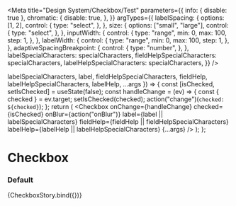 

<Meta
  title="Design System/Checkbox/Test"
  parameters={{
    info: { disable: true },
    chromatic: {
      disable: true,
    },
  }}
  argTypes={{
    labelSpacing: {
      options: [1, 2],
      control: {
        type: "select",
      },
    },
    size: {
      options: ["small", "large"],
      control: {
        type: "select",
      },
    },
    inputWidth: {
      control: {
        type: "range",
        min: 0,
        max: 100,
        step: 1,
      },
    },
    labelWidth: {
      control: {
        type: "range",
        min: 0,
        max: 100,
        step: 1,
      },
    },
    adaptiveSpacingBreakpoint: {
      control: {
        type: "number",
      },
    },
    labelSpecialCharacters: specialCharacters,
    fieldHelpSpecialCharacters: specialCharacters,
    labelHelpSpecialCharacters: specialCharacters,
  }}
/>

  labelSpecialCharacters,
  label,
  fieldHelpSpecialCharacters,
  fieldHelp,
  labelHelpSpecialCharacters,
  labelHelp,
  ...args
}) => {
  const [isChecked, setIsChecked] = useState(false);
  const handleChange = (ev) => {
    const { checked } = ev.target;
    setIsChecked(checked);
    action("change")(`checked: ${checked}`);
  };
  return (
    <Checkbox
      onChange={handleChange}
      checked={isChecked}
      onBlur={action("onBlur")}
      label={label || labelSpecialCharacters}
      fieldHelp={fieldHelp || fieldHelpSpecialCharacters}
      labelHelp={labelHelp || labelHelpSpecialCharacters}
      {...args}
    />
  );
};

# Checkbox

### Default

<Preview>
  <Story
    name="default"
    args={{
      key: "",
      label: "Example Checkbox",
      labelSpecialCharacters: undefined,
      autoFocus: false,
      disabled: false,
      fieldHelp: "This text provides help for the input.",
      fieldHelpSpecialCharacters: undefined,
      fieldHelpInline: false,
      reverse: false,
      labelHelp: "This text provides more information for the label.",
      labelHelpSpecialCharacters: undefined,
      inputWidth: 0,
      labelWidth: 0,
      labelSpacing: 1,
      size: "small",
      value: "",
      ml: "0",
      adaptiveSpacingBreakpoint: undefined,
      required: false,
    }}
  >
    {CheckboxStory.bind({})}
  </Story>
</Preview>

